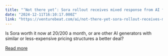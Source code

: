 ```yaml
---
title: "‘Not there yet’: Sora rollout receives mixed response from AI filmmakers citing inconsistent results, content restrictions"
date: "2024-12-11T16:10:17.000Z"
link: "https://venturebeat.com/ai/not-there-yet-sora-rollout-receives-mixed-response-from-ai-filmmakers-citing-inconsistent-results-content-restrictions/"
---
```


Is Sora worth it now at $20/$200 a month, or are other AI generators with similar or less-expensive pricing structures a better deal?

[Read more](https://venturebeat.com/ai/not-there-yet-sora-rollout-receives-mixed-response-from-ai-filmmakers-citing-inconsistent-results-content-restrictions/)
